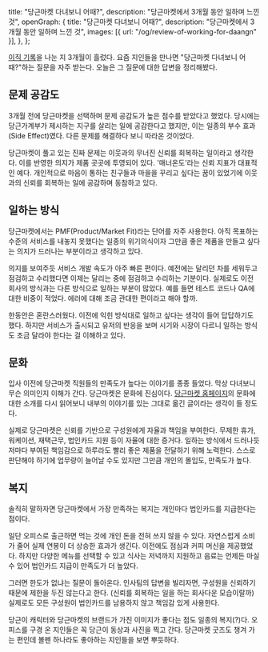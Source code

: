   title: "당근마켓 다녀보니 어때?",
  description: "당근마켓에서 3개월 동안 일하며 느낀 것",
  openGraph: {
    title: "당근마켓 다녀보니 어때?",
    description: "당근마켓에서 3개월 동안 일하며 느낀 것",
    images: [{ url: "/og/review-of-working-for-daangn" }],
  },
};

[이직 기록](/record-of-change-jobs-in-2022)을 나눈 지 3개월이 흘렀다. 요즘 지인들을 만나면 "당근마켓 다녀보니 어때?"하는 질문을 자주 받는다. 오늘은 그 질문에 대한 답변을 정리해봤다.

## 문제 공감도

3개월 전에 당근마켓을 선택하며 문제 공감도가 높은 점수를 받았다고 했었다. 당시에는 당근가계부가 제시하는 지구를 살리는 일에 공감한다고 했지만, 이는 일종의 부수 효과(Side Effect)였다. 다른 문제를 해결하다 보니 따라온 것이었다.

당근마켓이 풀고 있는 진짜 문제는 이웃과의 무너진 신뢰를 회복하는 일이라고 생각한다. 이를 반영한 의지가 제품 곳곳에 투영되어 있다. '매너온도'라는 신뢰 지표가 대표적인 예다. 개인적으로 마음이 통하는 친구들과 마을을 꾸리고 싶다는 꿈이 있었기에 이웃과의 신뢰를 회복하는 일에 공감하며 동참하고 있다.

## 일하는 방식

당근마켓에서는 PMF(Product/Market Fit)라는 단어를 자주 사용한다. 아직 목표하는 수준의 서비스를 내놓지 못했다는 일종의 위기의식이자 그만큼 좋은 제품을 만들고 싶다는 의지가 드러나는 부분이라고 생각하고 있다.

의지를 보여주듯 서비스 개발 속도가 아주 빠른 편이다. 예전에는 달리던 차를 세워두고 점검하고 수리했다면 이제는 달리는 중에 점검하고 수리하는 기분이다. 실제로도 이전 회사의 방식과는 다른 방식으로 일하는 부분이 많았다. 예를 들면 테스트 코드나 QA에 대한 비중이 적었다. 에러에 대해 조금 관대한 편이라고 해야 할까.

한동안은 혼란스러웠다. 이전에 익힌 방식대로 일하고 싶다는 생각이 들어 답답하기도 했다. 하지만 서비스가 출시되고 유저의 반응을 보며 시기와 시장이 다르니 일하는 방식도 조금 달라야 한다는 걸 이해하고 있다.

## 문화

입사 이전에 당근마켓 직원들의 만족도가 높다는 이야기를 종종 들었다. 막상 다녀보니 무슨 의미인지 이해가 간다. 당근마켓은 문화에 진심이다. [당근마켓 홈페이지](https://team.daangn.com/culture/)의 문화에 대한 소개를 다시 읽어보니 내부의 이야기를 있는 그대로 옮긴 글이라는 생각이 들 정도다.

실제로 당근마켓은 신뢰를 기반으로 구성원에게 자율과 책임을 부여한다. 무제한 휴가, 워케이션, 재택근무, 법인카드 지원 등이 자율에 대한 증거다. 일하는 방식에서 드러나듯 저마다 부여된 책임감으로 하루라도 빨리 좋은 제품을 전달하기 위해 노력한다. 스스로 판단해야 하기에 업무량이 늘어날 수도 있지만 그만큼 개인의 몰입도, 만족도가 높다.

## 복지

솔직히 말하자면 당근마켓에서 가장 만족하는 복지는 개인마다 법인카드를 지급한다는 점이다.

일단 오피스로 출근하면 먹는 것에 개인 돈을 전혀 쓰지 않을 수 있다. 자연스럽게 소비가 줄어 실제 연봉이 더 상승한 효과가 생긴다. 이전에도 점심과 커피 머신을 제공했었다. 하지만 다양한 메뉴를 선택할 수 있고 식사는 저녁까지 지원하고 음료는 언제든 마실 수 있어 법인카드 지급이 만족도가 더 높았다.

그러면 한도가 없냐는 질문이 돌아온다. 인사팀의 답변을 빌리자면, 구성원을 신뢰하기 때문에 제한을 두진 않는다고 한다. (신뢰를 회복하는 일을 하는 회사다운 모습이랄까) 실제로도 모든 구성원이 법인카드를 남용하지 않고 책임감 있게 사용한다.

당근이 캐릭터와 당근마켓의 브랜드가 가진 이미지가 좋다는 점도 일종의 복지(?)다. 오피스를 구경 온 지인들은 꼭 당근이 동상과 사진을 찍고 간다. 당근마켓 굿즈도 챙겨 가는 편인데 볼펜 하나라도 좋아하는 지인들을 보면 뿌듯하다.
